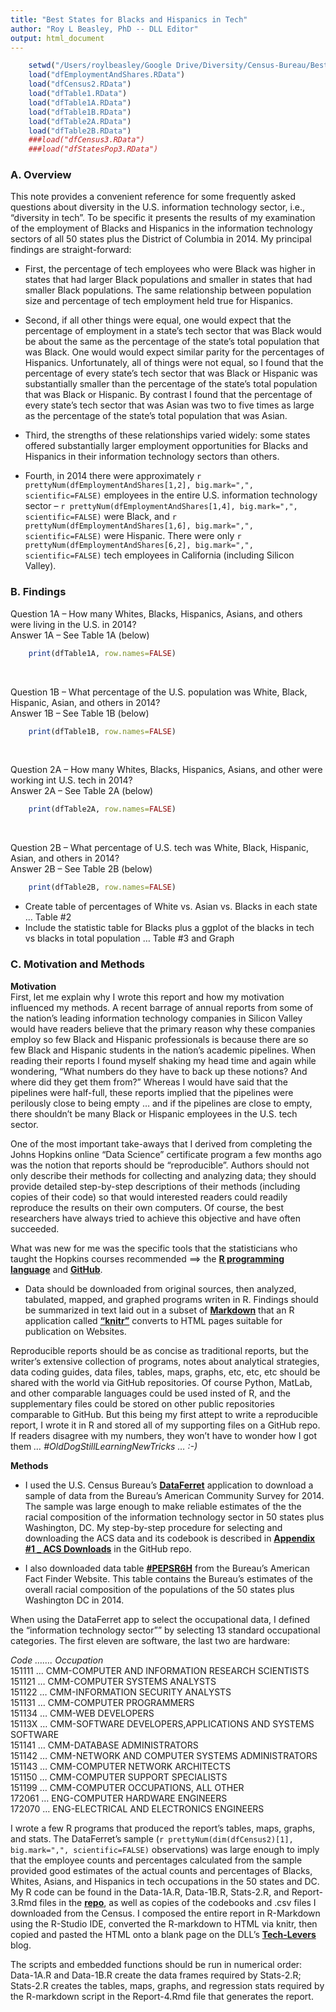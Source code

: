 ```yaml
---
title: "Best States for Blacks and Hispanics in Tech"
author: "Roy L Beasley, PhD -- DLL Editor"
output: html_document
---
```


```r
    setwd("/Users/roylbeasley/Google Drive/Diversity/Census-Bureau/BestStates4BlackTech")
    load("dfEmploymentAndShares.RData")
    load("dfCensus2.RData") 
    load("dfTable1.RData")
    load("dfTable1A.RData")
    load("dfTable1B.RData") 
    load("dfTable2A.RData")
    load("dfTable2B.RData") 
    ###load("dfCensus3.RData")
    ###load("dfStatesPop3.RData")
```

### A. Overview 

This note provides a convenient reference for some frequently asked questions about diversity in the U.S. information technology sector, i.e., "diversity in tech". To be specific it presents the results of my examination of the employment of Blacks and Hispanics in the information technology sectors of all 50 states plus the District of Columbia in 2014. My principal findings are straight-forward:   

* First, the percentage of tech employees who were Black was higher in states that had larger Black populations and smaller in states that had smaller Black populations. The same relationship between population size and percentage of tech employment held true for Hispanics. 

* Second, if all other things were equal, one would expect that the percentage of employment in a state's tech sector that was Black would be about the same as the percentage of the state's total population that was Black. One would would expect similar parity for the percentages of Hispanics. Unfortunately, all of things were not equal, so I found that the percentage of every state's tech sector that was Black or Hispanic was substantially smaller than the percentage of the state's total population that was Black or Hispanic. By contrast I found that the percentage of every state's tech sector that was Asian was two to five times as large as the percentage of the state's total population that was Asian.

* Third, the strengths of these relationships varied widely: some states offered substantially larger employment opportunities for Blacks and Hispanics in their information technology sectors than others.

* Fourth, in 2014 there were approximately ```r prettyNum(dfEmploymentAndShares[1,2], big.mark=",", scientific=FALSE)``` employees in the entire U.S. information technology sector --  ```r prettyNum(dfEmploymentAndShares[1,4], big.mark=",", scientific=FALSE)``` were Black, and 
```r prettyNum(dfEmploymentAndShares[1,6], big.mark=",", scientific=FALSE)``` were Hispanic. There were only ```r prettyNum(dfEmploymentAndShares[6,2], big.mark=",", scientific=FALSE)``` tech employees in California (including Silicon Valley).

  
### B. Findings
Question 1A -- How many Whites, Blacks, Hispanics, Asians, and others were living in the U.S. in 2014?   
Answer 1A -- See Table 1A (below)
```r
    print(dfTable1A, row.names=FALSE)   
```
 <br>   

Question 1B -- What percentage of the U.S. population was White, Black, Hispanic, Asian, and others in 2014?    
Answer 1B -- See Table 1B (below)
```r
    print(dfTable1B, row.names=FALSE) 
```
<br>  

Question 2A -- How many Whites, Blacks, Hispanics, Asians, and other were working int U.S. tech in 2014?   
Answer 2A -- See Table 2A (below)
```r
    print(dfTable2A, row.names=FALSE)  
```
 <br>  

Question 2B -- What percentage of U.S. tech was White, Black, Hispanic, Asian, and others in 2014?   
Answer 2B -- See Table 2B (below)
```r
    print(dfTable2B, row.names=FALSE)  
```


 

* Create table of percentages of White vs. Asian vs. Blacks in each state ... Table #2
* Include the statistic table for Blacks plus a ggplot of the blacks in tech vs blacks in total population ... Table #3 and Graph



### C. Motivation and Methods

<b>Motivation</b>   
First, let me explain why I wrote this report and how my motivation influenced my methods. A recent barrage of annual reports from some of the nation's leading information technology companies in Silicon Valley would have readers believe that the primary reason why these companies employ so few Black and Hispanic professionals is because there are so few Black and Hispanic students in the nation's academic pipelines. When reading their reports I found myself shaking my head time and again while wondering, "What numbers do they have to back up these notions? And where did they get them from?" Whereas I would have said that the pipelines were half-full, these reports implied that the pipelines were perilously close to being empty ... and if the pipelines are close to empty, there shouldn't be many Black or Hispanic employees in the U.S. tech sector.

One of the most important take-aways that I derived from completing the Johns Hopkins online "Data Science" certificate program a few months ago was the notion that reports should be "reproducible". Authors should not only describe their methods for collecting and analyzing data; they should provide detailed step-by-step descriptions of their methods (including copies of their code) so that would interested readers could readily  reproduce the results on their own computers. Of course, the best researchers have always tried to achieve this objective and have often succeeded. 

What was new for me was the specific tools that the statisticians who taught the Hopkins courses recommended ==> the <b>[R programming language](https://en.wikipedia.org/wiki/R_)</b> and <b>[GitHub](https://en.wikipedia.org/wiki/GitHub)</b>.   

* Data should be downloaded from original sources, then analyzed, tabulated, mapped, and graphed programs writen in R. Findings should be summarized in text laid out in a subset of <b>[Markdown](https://en.wikipedia.org/wiki/Markdown)</b> that an R application called <b>["knitr"](http://kbroman.org/knitr_knutshell/pages/Rmarkdown.html)</b> converts to HTML pages suitable for publication on Websites. 

Reproducible reports should be as concise as traditional reports, but the writer's extensive collection of programs, notes about analytical strategies, data coding guides, data files, tables, maps, graphs, etc, etc, etc should be shared with the world via GitHub repositories. Of course Python, MatLab, and other comparable languages could be used insted of R, and the supplementary files could be stored on other public repositories comparable to GitHub. But this being my first attept to write a reproducible report, I wrote it in R and stored all of my supporting files on a GitHub repo. If readers disagree with my numbers, they won't have to wonder how I got them <i>... #OldDogStillLearningNewTricks ... :-)</i>

<b>Methods</b>   

* I used the U.S. Census Bureau's <b>[DataFerret](http://thedataweb.rm.census.gov/index.html)</b> 
application to download a sample of data from the Bureau's American Community Survey for 2014. The sample was large enough to make reliable estimates of the the racial composition of the information technology sector in 50 states plus Washington, DC. My step-by-step procedure for selecting and downloading the ACS data and its codebook is described in <b>[Appendix #1 _ ACS Downloads](https://github.com/Archimedes2kxx/BestStatesForBlackTech/blob/19bc4ca9628ce050805510ffa1dbf3fdd2103a68/Appendix-1.Rmd)</b> in the GitHub repo.<br />

* I also downloaded data table <b>[#PEPSR6H](http://factfinder.census.gov/faces/tableservices/jsf/pages/productview.xhtml?pid=PEP_2015_PEPSR6H&prodType=table)</b>
from the Bureau's American Fact Finder Website. This table contains the Bureau's estimates of the overall racial composition of the populations of the 50 states plus Washington DC in 2014. 

When using the DataFerret app to select the occupational data, I defined the "information technology sector"" by selecting 13 standard occupational categories. The first eleven are software, the last two are hardware:  

<i>Code ....... Occupation</i>    
151111  ...  CMM-COMPUTER AND INFORMATION RESEARCH SCIENTISTS   
151121  ...  CMM-COMPUTER SYSTEMS ANALYSTS   
151122  ...  CMM-INFORMATION SECURITY ANALYSTS   
151131  ...  CMM-COMPUTER PROGRAMMERS   
151134  ...  CMM-WEB DEVELOPERS   
15113X  ...  CMM-SOFTWARE DEVELOPERS,APPLICATIONS AND SYSTEMS SOFTWARE   
151141  ...  CMM-DATABASE ADMINISTRATORS    
151142  ...  CMM-NETWORK AND COMPUTER SYSTEMS ADMINISTRATORS   
151143  ...  CMM-COMPUTER NETWORK ARCHITECTS   
151150  ...  CMM-COMPUTER SUPPORT SPECIALISTS   
151199  ...  CMM-COMPUTER OCCUPATIONS, ALL OTHER   
172061  ...  ENG-COMPUTER HARDWARE ENGINEERS   
172070  ...  ENG-ELECTRICAL AND ELECTRONICS ENGINEERS
   
I wrote a few R programs that produced the report's tables, maps, graphs, and stats. The DataFerret's sample (```r prettyNum(dim(dfCensus2)[1], big.mark=",", scientific=FALSE)``` observations) was large enough to imply that the employee counts and percentages calculated from the sample  provided good estimates of the actual counts and percentages of Blacks, Whites, Asians, and Hispanics in tech occupations in the 50 states and DC. My R code can be found in the Data-1A.R, Data-1B.R, Stats-2.R, and Report-3.Rmd files in the <b>[repo](https://github.com/Archimedes2kxx/BestStatesForBlackTech)</b>, as well as copies of the codebooks and .csv files I downloaded from the Census. I composed the entire report in R-Markdown using the R-Studio IDE, converted the R-markdown to HTML via knitr, then copied and pasted the HTML onto a blank page on the DLL's <b>[Tech-Levers](http://hbcu-levers.blogspot.com/p/draft-of-best-states-for-blacks-in-tech.html)</b> blog. 

The scripts and embedded functions should be run in numerical order: Data-1A.R and Data-1B.R create the data frames required by Stats-2.R; Stats-2.R creates the tables, maps, graphs, and regression stats required by the R-markdown script in the Report-4.Rmd file that generates the report.
  

